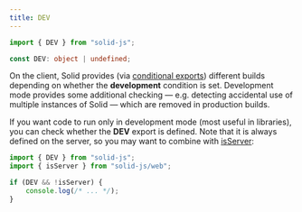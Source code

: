 ```yaml
---
title: DEV
---
```


```ts
import { DEV } from "solid-js";

const DEV: object | undefined;
```

On the client, Solid provides (via [conditional exports](https://nodejs.org/api/packages.html#conditional-exports)) different builds depending on whether the **development** condition is set.
Development mode provides some additional checking — e.g. detecting accidental use of multiple instances of Solid — which are removed in production builds.

If you want code to run only in development mode (most useful in libraries), you can check whether the **DEV** export is defined.
Note that it is always defined on the server, so you may want to combine with [isServer](/reference/rendering/is-server):

```ts
import { DEV } from "solid-js";
import { isServer } from "solid-js/web";

if (DEV && !isServer) {
	console.log(/* ... */);
}
```
